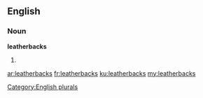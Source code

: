 ==English==

===Noun===
'''leatherbacks'''

# {{plural of|[[leatherback]]}}

[[Category:English plurals]]

[[ar:leatherbacks]]
[[fr:leatherbacks]]
[[ku:leatherbacks]]
[[my:leatherbacks]]